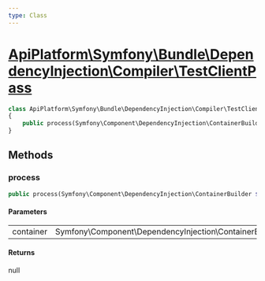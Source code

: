 ```yaml
---
type: Class
---
```


# [ApiPlatform\Symfony\Bundle\DependencyInjection\Compiler\TestClientPass](/docs/reference/Symfony/Bundle/DependencyInjection/Compiler/TestClientPass)



```php
class ApiPlatform\Symfony\Bundle\DependencyInjection\Compiler\TestClientPass implements Symfony\Component\DependencyInjection\Compiler\CompilerPassInterface
{
    public process(Symfony\Component\DependencyInjection\ContainerBuilder $container): null
}
```
## Methods

### process



```php
public process(Symfony\Component\DependencyInjection\ContainerBuilder $container): null
```

#### Parameters

<table><tbody>
<tr><td>container</td><td>Symfony\Component\DependencyInjection\ContainerBuilder</td><td></td></tr>
</tbody>
</table>

#### Returns

null
